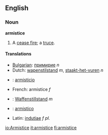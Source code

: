 ==English==

===Noun===
'''armistice'''
#A [[cease fire]]; a [[truce]].

====Translations====
*[[Bulgarian]]: [[примирие]] ''n''
*Dutch: [[wapenstilstand]] ''m'', [[staakt-het-vuren]] ''n''
* {{es}} : [[armisticio]]
*French: armistice ''f''
* {{de}} : [[Waffenstillstand]] ''m''
* {{io}} : [[armistico]]
*Latin: [[indutiae]] ''f pl.''

[[io:Armistice]]
[[it:armistice]]
[[fi:armistice]]